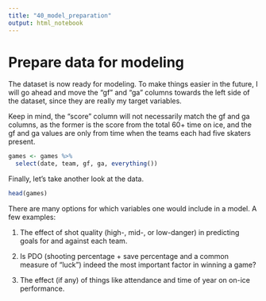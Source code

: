 ```yaml
---
title: "40_model_preparation"
output: html_notebook
---
```


# Prepare data for modeling 

The dataset is now ready for modeling. To make things easier in the future, I will go ahead and move the "gf" and "ga" columns towards the left side of the dataset, since they are really my target variables. 

Keep in mind, the "score" column will not necessarily match the gf and ga columns, as the former is the score from the total 60+ time on ice, and the gf and ga values are only from time when the teams each had five skaters present. 

```r
games <- games %>% 
  select(date, team, gf, ga, everything())
```

Finally, let's take another look at the data. 
```r
head(games)
```

There are many options for which variables one would include in a model. A few examples: 

1. The effect of shot quality (high-, mid-, or low-danger) in predicting goals for and against each team. 

2. Is PDO (shooting percentage + save percentage and a common measure of "luck") indeed the most important factor in winning a game?

3. The effect (if any) of things like attendance and time of year on on-ice performance. 
